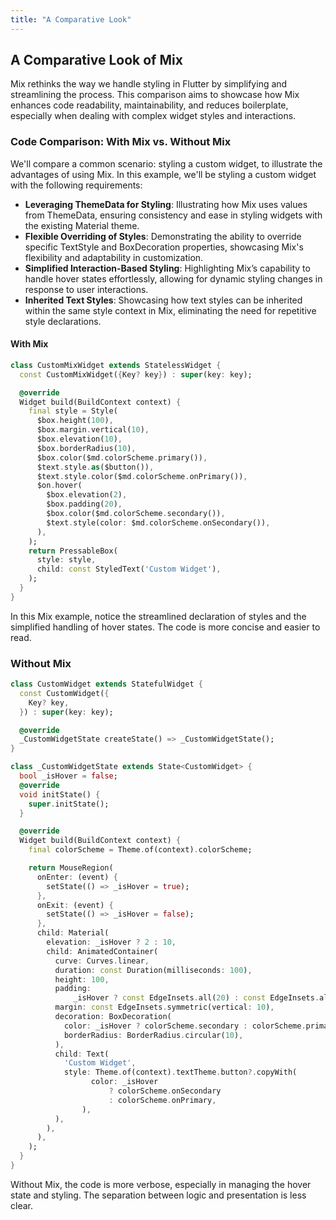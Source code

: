 ```yaml
---
title: "A Comparative Look"
---
```


## A Comparative Look of Mix

Mix rethinks the way we handle styling in Flutter by simplifying and streamlining the process. This comparison aims to showcase how Mix enhances code readability, maintainability, and reduces boilerplate, especially when dealing with complex widget styles and interactions.

### Code Comparison: With Mix vs. Without Mix

We'll compare a common scenario: styling a custom widget, to illustrate the advantages of using Mix. In this example, we'll be styling a custom widget with the following requirements:

- **Leveraging ThemeData for Styling**: Illustrating how Mix uses values from ThemeData, ensuring consistency and ease in styling widgets with the existing Material theme.
- **Flexible Overriding of Styles**: Demonstrating the ability to override specific TextStyle and BoxDecoration properties, showcasing Mix's flexibility and adaptability in customization.
- **Simplified Interaction-Based Styling**: Highlighting Mix’s capability to handle hover states effortlessly, allowing for dynamic styling changes in response to user interactions.
- **Inherited Text Styles**: Showcasing how text styles can be inherited within the same style context in Mix, eliminating the need for repetitive style declarations.

#### With Mix

```dart
class CustomMixWidget extends StatelessWidget {
  const CustomMixWidget({Key? key}) : super(key: key);

  @override
  Widget build(BuildContext context) {
    final style = Style(
      $box.height(100),
      $box.margin.vertical(10),
      $box.elevation(10),
      $box.borderRadius(10),
      $box.color($md.colorScheme.primary()),
      $text.style.as($button()),
      $text.style.color($md.colorScheme.onPrimary()),
      $on.hover(
        $box.elevation(2),
        $box.padding(20),
        $box.color($md.colorScheme.secondary()),
        $text.style(color: $md.colorScheme.onSecondary()),
      ),
    );
    return PressableBox(
      style: style,
      child: const StyledText('Custom Widget'),
    );
  }
}
```

In this Mix example, notice the streamlined declaration of styles and the simplified handling of hover states. The code is more concise and easier to read.

### Without Mix

```dart
class CustomWidget extends StatefulWidget {
  const CustomWidget({
    Key? key,
  }) : super(key: key);

  @override
  _CustomWidgetState createState() => _CustomWidgetState();
}

class _CustomWidgetState extends State<CustomWidget> {
  bool _isHover = false;
  @override
  void initState() {
    super.initState();
  }

  @override
  Widget build(BuildContext context) {
    final colorScheme = Theme.of(context).colorScheme;

    return MouseRegion(
      onEnter: (event) {
        setState(() => _isHover = true);
      },
      onExit: (event) {
        setState(() => _isHover = false);
      },
      child: Material(
        elevation: _isHover ? 2 : 10,
        child: AnimatedContainer(
          curve: Curves.linear,
          duration: const Duration(milliseconds: 100),
          height: 100,
          padding:
              _isHover ? const EdgeInsets.all(20) : const EdgeInsets.all(0),
          margin: const EdgeInsets.symmetric(vertical: 10),
          decoration: BoxDecoration(
            color: _isHover ? colorScheme.secondary : colorScheme.primary,
            borderRadius: BorderRadius.circular(10),
          ),
          child: Text(
            'Custom Widget',
            style: Theme.of(context).textTheme.button?.copyWith(
                  color: _isHover
                      ? colorScheme.onSecondary
                      : colorScheme.onPrimary,
                ),
          ),
        ),
      ),
    );
  }
}

```

Without Mix, the code is more verbose, especially in managing the hover state and styling. The separation between logic and presentation is less clear.
